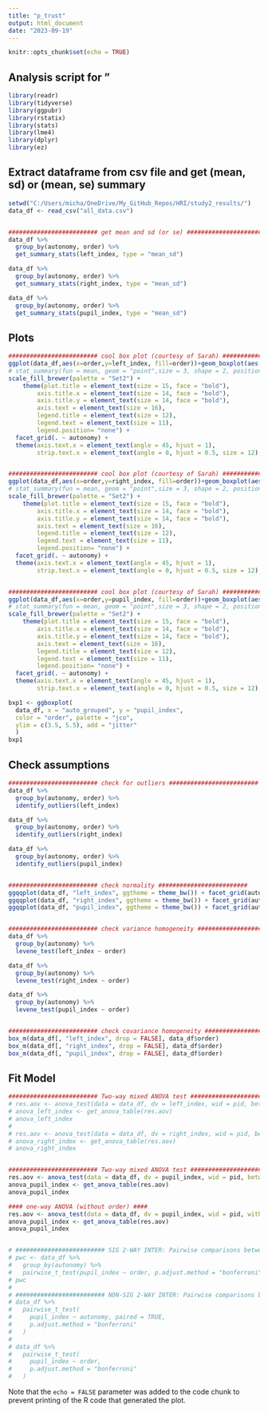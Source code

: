 ```yaml
---
title: "p_trust"
output: html_document
date: "2023-09-19"
---
```


```r
knitr::opts_chunk$set(echo = TRUE)
```

## Analysis script for "

```r
library(readr)
library(tidyverse)
library(ggpubr)
library(rstatix)
library(stats)
library(lme4)
library(dplyr)
library(ez)
```


## Extract dataframe from csv file and get (mean, sd) or (mean, se) summary

```r

setwd("C:/Users/micha/OneDrive/My_GitHub_Repos/HRI/study2_results/")
data_df <- read_csv("all_data.csv")


######################### get mean and sd (or se) ######################### 
data_df %>%
  group_by(autonomy, order) %>%
  get_summary_stats(left_index, type = "mean_sd")

data_df %>%
  group_by(autonomy, order) %>%
  get_summary_stats(right_index, type = "mean_sd")

data_df %>%
  group_by(autonomy, order) %>%
  get_summary_stats(pupil_index, type = "mean_sd")

```

## Plots

```r

######################### cool box plot (courtesy of Sarah) ######################### 
ggplot(data_df,aes(x=order,y=left_index, fill=order))+geom_boxplot(aes(fill=order)) + labs( x = "Order", y = "left_index", fill = "Order") +   theme_minimal() +
# stat_summary(fun = mean, geom = "point",size = 3, shape = 2, position = position_dodge(0.75), show.legend = FALSE) +
scale_fill_brewer(palette = "Set2") +
    theme(plot.title = element_text(size = 15, face = "bold"),
        axis.title.x = element_text(size = 14, face = "bold"),
        axis.title.y = element_text(size = 14, face = "bold"),
        axis.text = element_text(size = 16),
        legend.title = element_text(size = 12),
        legend.text = element_text(size = 11),
        legend.position= "none") +
  facet_grid(. ~ autonomy) +
  theme(axis.text.x = element_text(angle = 45, hjust = 1),
        strip.text.x = element_text(angle = 0, hjust = 0.5, size = 12), legend.position = "none")


######################### cool box plot (courtesy of Sarah) ######################### 
ggplot(data_df,aes(x=order,y=right_index, fill=order))+geom_boxplot(aes(fill=order)) + labs( x = "Order", y = "right_index", fill = "Order") +   theme_minimal() +
# stat_summary(fun = mean, geom = "point",size = 3, shape = 2, position = position_dodge(0.75), show.legend = FALSE) +
scale_fill_brewer(palette = "Set2") +
    theme(plot.title = element_text(size = 15, face = "bold"),
        axis.title.x = element_text(size = 14, face = "bold"),
        axis.title.y = element_text(size = 14, face = "bold"),
        axis.text = element_text(size = 16),
        legend.title = element_text(size = 12),
        legend.text = element_text(size = 11),
        legend.position= "none") +
  facet_grid(. ~ autonomy) +
  theme(axis.text.x = element_text(angle = 45, hjust = 1),
        strip.text.x = element_text(angle = 0, hjust = 0.5, size = 12), legend.position = "none")


######################### cool box plot (courtesy of Sarah) ######################### 
ggplot(data_df,aes(x=order,y=pupil_index, fill=order))+geom_boxplot(aes(fill=order)) + labs( x = "Order", y = "Pupil Diameter", fill = "Order") +   theme_minimal() +
# stat_summary(fun = mean, geom = "point",size = 3, shape = 2, position = position_dodge(0.75), show.legend = FALSE) +
scale_fill_brewer(palette = "Set2") +
    theme(plot.title = element_text(size = 15, face = "bold"),
        axis.title.x = element_text(size = 14, face = "bold"),
        axis.title.y = element_text(size = 14, face = "bold"),
        axis.text = element_text(size = 16),
        legend.title = element_text(size = 12),
        legend.text = element_text(size = 11),
        legend.position= "none") +
  facet_grid(. ~ autonomy) +
  theme(axis.text.x = element_text(angle = 45, hjust = 1),
        strip.text.x = element_text(angle = 0, hjust = 0.5, size = 12), legend.position = "none")

```

```r

bxp1 <- ggboxplot(
  data_df, x = "auto_grouped", y = "pupil_index",
  color = "order", palette = "jco",
  ylim = c(3.5, 5.5), add = "jitter"
  )
bxp1


```


## Check assumptions

```r

######################### check for outliers ######################### 
data_df %>%
  group_by(autonomy, order) %>%
  identify_outliers(left_index)

data_df %>%
  group_by(autonomy, order) %>%
  identify_outliers(right_index)

data_df %>%
  group_by(autonomy, order) %>%
  identify_outliers(pupil_index)


######################### check normality #########################
ggqqplot(data_df, "left_index", ggtheme = theme_bw()) + facet_grid(autonomy ~ order)
ggqqplot(data_df, "right_index", ggtheme = theme_bw()) + facet_grid(autonomy ~ order)
ggqqplot(data_df, "pupil_index", ggtheme = theme_bw()) + facet_grid(autonomy ~ order)


######################### check variance homogeneity ######################### 
data_df %>%
  group_by(autonomy) %>%
  levene_test(left_index ~ order)

data_df %>%
  group_by(autonomy) %>%
  levene_test(right_index ~ order)

data_df %>%
  group_by(autonomy) %>%
  levene_test(pupil_index ~ order)


######################### check covariance homogeneity ######################### 
box_m(data_df[, "left_index", drop = FALSE], data_df$order)
box_m(data_df[, "right_index", drop = FALSE], data_df$order)
box_m(data_df[, "pupil_index", drop = FALSE], data_df$order)

```


## Fit Model

```r

######################### Two-way mixed ANOVA test #########################  
# res.aov <- anova_test(data = data_df, dv = left_index, wid = pid, between = order, within = autonomy)
# anova_left_index <- get_anova_table(res.aov)
# anova_left_index
# 
# res.aov <- anova_test(data = data_df, dv = right_index, wid = pid, between = order, within = autonomy)
# anova_right_index <- get_anova_table(res.aov)
# anova_right_index


######################### Two-way mixed ANOVA test #########################  
res.aov <- anova_test(data = data_df, dv = pupil_index, wid = pid, between = order, within = autonomy)
anova_pupil_index <- get_anova_table(res.aov)
anova_pupil_index

#### one-way ANOVA (without order) ####
res.aov <- anova_test(data = data_df, dv = pupil_index, wid = pid, within = autonomy)
anova_pupil_index <- get_anova_table(res.aov)
anova_pupil_index


# ######################### SIG 2-WAY INTER: Pairwise comparisons between group levels #########################  
# pwc <- data_df %>%
#   group_by(autonomy) %>%
#   pairwise_t_test(pupil_index ~ order, p.adjust.method = "bonferroni")
# pwc
# 
# ######################### NON-SIG 2-WAY INTER: Pairwise comparisons between group levels #########################
# data_df %>%
#   pairwise_t_test(
#     pupil_index ~ autonomy, paired = TRUE, 
#     p.adjust.method = "bonferroni"
#   )
# 
# data_df %>%
#   pairwise_t_test(
#     pupil_index ~ order, 
#     p.adjust.method = "bonferroni"
#   )

```


Note that the `echo = FALSE` parameter was added to the code chunk to prevent printing of the R code that generated the plot.
